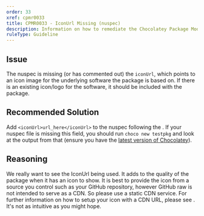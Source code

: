 ```yaml
---
order: 33
xref: cpmr0033
title: CPMR0033 - IconUrl Missing (nuspec)
description: Information on how to remediate the Chocolatey Package Moderation Rule 0033
ruleType: Guideline
---
```


<?! Include "../../../../../shared/package-validator-rule-guideline.txt" /?>

## Issue

The nuspec is missing (or has commented out) the `iconUrl`, which points to an icon image for the underlying software the package is based on. If there is an existing icon/logo for the software, it should be included with the package.

## Recommended Solution

Add `<iconUrl>url_here</iconUrl>` to the nuspec following the <Xref title="icon guidelines" value="create-packages" anchor="package-icon-guidelines" />. If your nuspec file is missing this field, you should run `choco new testpkg` and look at the output from that (ensure you have the [latest version of Chocolatey](https://community.chocolatey.org/packages?q=id%3Achocolatey)).

## Reasoning

We really want to see the IconUrl being used. It adds to the quality of the package when it has an icon to show. It is best to provide the icon from a source you control such as your GitHub repository, however GitHub raw is not intended to serve as a CDN. So please use a static CDN service. For further information on how to setup your icon with a CDN URL, please see <Xref title="icon guidelines" value="create-packages" anchor="package-icon-guidelines" />. It's not as intuitive as you might hope.
